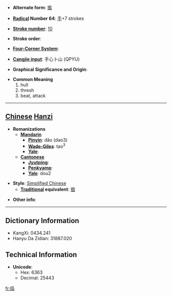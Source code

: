 * '''Alternate form''': [[搗]]

* '''[[Wiktionary:Chinese radical index| Radical]] Number 64''': [[Wiktionary:Chinese radical index 手|手]]+7 strokes

* '''[[Wiktionary:Chinese total strokes index|Stroke number]]''': [[Wiktionary:Chinese total strokes index 10|10]]

* '''Stroke order''': 

* '''[[Wiktionary:Chinese four corner index|Four-Corner System]]''': 

* '''[[Wiktionary:Chinese Cangjie index|Cangjie input]]''': 手心卜山 (QPYU)

* '''Graphical Significance and Origin''': 

* '''Common Meaning'''
*#hull
*# thresh
*# beat, attack


----

== [[Chinese]] [[Hanzi]] ==

* '''Romanizations'''
** '''[[Mandarin]]'''
*** '''[[Pinyin]]''': dǎo (dao3)
*** '''[[Wade-Giles]]''': tao<sup>3</sup>
*** '''[[Yale]]''': 
** '''[[Cantonese]]'''
*** '''[[Jyutping]]''':
*** '''[[Penkyamp]]''': 
*** '''[[Yale]]''': dou2

* '''Style''': [[Simplified Chinese]] 
** '''[[Traditional Chinese|Traditional]] equivalent''': [[搗]]

* '''Other info''': 

----

== Dictionary Information ==

* KangXi: 0434.241
* Hanyu Da Zidian: 31887.020

== Technical Information ==

* '''Unicode''':
** Hex: 6363
** Decimal: 25443

[[fr:捣]]